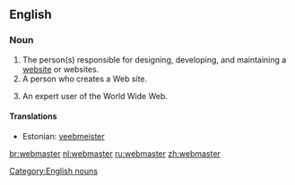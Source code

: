 ==English==

===Noun===
{{infl|en|noun|plural|webmasters|feminine|webmistress|genderless|webster}}

# The person(s) responsible for designing, developing, and maintaining a [[website]] or websites.
# A person who creates a Web site.
# {{rfv-sense}} {{rare}} An expert user of the World Wide Web.

====Translations====
{{top}}
*Estonian: [[veebmeister]]
{{bottom}}

[[Category:English nouns]]

[[br:webmaster]]
[[nl:webmaster]]
[[ru:webmaster]]
[[zh:webmaster]]